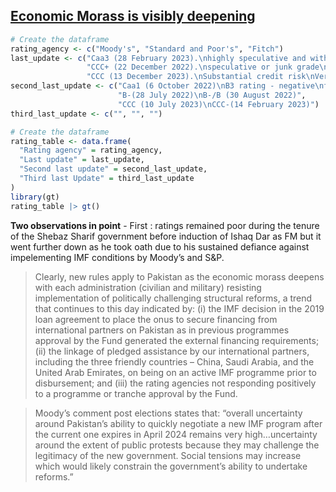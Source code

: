 
## [Economic Morass is visibly deepening](https://www.brecorder.com/news/40289472) 


```{r}


# Create the dataframe
rating_agency <- c("Moody's", "Standard and Poor's", "Fitch")
last_update <- c("Caa3 (28 February 2023).\nhighly speculative and with\nlikelihood of being near or in\ndefault, but some possibility of\nrecovering principal and interest.",
                 "CCC+ (22 December 2022).\nspeculative or junk grade\nindicating a high risk of default\non debt obligations.",
                 "CCC (13 December 2023).\nSubstantial credit risk\nVery low margin for safety.\nDefault is a real possibility.")
second_last_update <- c("Caa1 (6 October 2022)\nB3 rating - negative\nfrom stable (2 June 2022)",
                        "B-(28 July 2022)\nB-/B (30 August 2022)",
                        "CCC (10 July 2023)\nCCC-(14 February 2023)")
third_last_update <- c("", "", "")

# Create the dataframe
rating_table <- data.frame(
  "Rating agency" = rating_agency,
  "Last update" = last_update,
  "Second last update" = second_last_update,
  "Third last Update" = third_last_update
)
library(gt)
rating_table |> gt()
```

**Two observations in point** 
- First : ratings remained poor during the tenure of the Shebaz Sharif government before induction of Ishaq Dar as FM but it went further down as he took oath due to his sustained defiance against impelementing IMF conditions by Moody's and S&P.

> Clearly, new rules apply to Pakistan as the economic morass deepens with each administration (civilian and military) resisting implementation of politically challenging structural reforms, a trend that continues to this day indicated by: (i) the IMF decision in the 2019 loan agreement to place the onus to secure financing from international partners on Pakistan as in previous programmes approval by the Fund generated the external financing requirements; (ii) the linkage of pledged assistance by our international partners, including the three friendly countries – China, Saudi Arabia, and the United Arab Emirates, on being on an active IMF programme prior to disbursement; and (iii) the rating agencies not responding positively to a programme or tranche approval by the Fund. 


> Moody’s comment post elections states that: “overall uncertainty around Pakistan’s ability to quickly negotiate a new IMF program after the current one expires in April 2024 remains very high…uncertainty around the extent of public protests because they may challenge the legitimacy of the new government. Social tensions may increase which would likely constrain the government’s ability to undertake reforms.”
